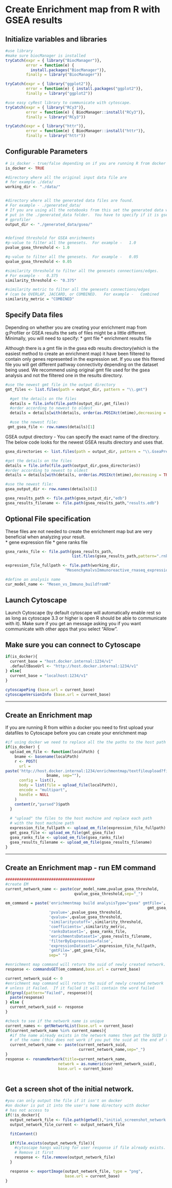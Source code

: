 # Create Enrichment map from R with GSEA results

## Initialize variables and libraries

```r
#use library
#make sure biocManager is installed
tryCatch(expr = { library("BiocManager")}, 
         error = function(e) { 
           install.packages("BiocManager")}, 
         finally = library("BiocManager"))

tryCatch(expr = { library("ggplot2")}, 
         error = function(e) { install.packages("ggplot2")}, 
         finally = library("ggplot2"))

#use easy cyRest library to communicate with cytoscape.
tryCatch(expr = { library("RCy3")}, 
         error = function(e) { BiocManager::install("RCy3")}, 
         finally = library("RCy3"))

tryCatch(expr = { library("httr")}, 
         error = function(e) { BiocManager::install("httr")}, 
         finally = library("httr"))
```

## Configurable Parameters

```r

# is_docker - true/false depending on if you are running R from docker
is_docker <- TRUE

#directory where all the original input data file are
# for example ./data/
working_dir <- "./data/"


#directory where all the generated data files are found.
# For example - ./generated_data/
# If you are using all the notebooks from this set the generated data will be
# put in the ./generated_data folder.  You have to specify if it is gsea or 
# gprofiler
output_dir <- "./generated_data/gsea/"


#defined threshold for GSEA enrichments 
#p-value to filter all the genesets.  For example -   1.0
pvalue_gsea_threshold <- 1.0

#q-value to filter all the genesets.  For example -   0.05
qvalue_gsea_threshold <- 0.05

#similarity threshold to filter all the genesets connections/edges.  
# For example -   0.375
similarity_threshold <- "0.375"

#similarity metric to filter all the genesets connections/edges 
# (can be OVERLAP, JACCARD, or COMBINED.   For example -   Combined
similarity_metric = "COMBINED"

```

## Specify Data files
Depending on whether you are creating your enrichment map from g:Profiler or GSEA results the sets of files might be a little different.  Minimally, you will need to specify:
  * gmt file
  * enrichment results file

Although there is a gmt file in the gsea edb results directory(which is the easiest method to create an enrichment map)  it have been filtered to contain only genes represented in the  expression set.  If you use this fltered file you will get different pathway connectivity depending on the dataset being used.  We recommend using original gmt file used for the gsea analysis and not the filtered one in the results directory.

```r
#use the newest gmt file in the output directory
gmt_files <- list.files(path = output_dir, pattern = "\\.gmt")

  #get the details on the files
  details = file.info(file.path(output_dir,gmt_files))
  #order according to newest to oldest
  details = details[with(details, order(as.POSIXct(mtime),decreasing = TRUE)), ]

  #use the newest file:
 gmt_gsea_file <- row.names(details)[1]


```


GSEA output directory - You can specify the exact name of the directory.  The below code looks for the newest GSEA results directory and uses that.
```r
gsea_directories <- list.files(path = output_dir, pattern = "\\.GseaPreranked")

#get the details on the files
details = file.info(file.path(output_dir,gsea_directories))
#order according to newest to oldest
details = details[with(details, order(as.POSIXct(mtime),decreasing = TRUE)), ]

#use the newest file:
gsea_output_dir <- row.names(details)[1]

gsea_results_path <- file.path(gsea_output_dir,"edb")
gsea_results_filename <- file.path(gsea_results_path,"results.edb")

```

## Optional File specification

These files are not needed to create the enrichment map but are very beneficial when analyzing your result.  
  * gene expression file
  * gene ranks file

```r
gsea_ranks_file <- file.path(gsea_results_path,
                             list.files(gsea_results_path,pattern=".rnk"))

expression_file_fullpath <- file.path(working_dir,
                          "MesenchymalvsImmunoreactive_rnaseq_expression.txt")

#define an analysis name
cur_model_name <- "Mesen_vs_Immuno_buildfromR"


```


## Launch Cytoscape

Launch Cytoscape (by default cytoscape will automatically enable rest so as long as cytoscape 3.3 or higher is open R should be able to communicate with it).  Make sure if you get an message asking you if you want communicate with other apps that you select "Allow".  

## Make sure you can connect to Cytoscape
```r
if(is_docker){
  current_base = "host.docker.internal:1234/v1"
  .defaultBaseUrl <- "http://host.docker.internal:1234/v1"
} else{
  current_base = "localhost:1234/v1"
}

cytoscapePing (base.url = current_base)
cytoscapeVersionInfo (base.url = current_base)
```
***
## Create an Enrichment map

If you are running R from within a docker you need to first upload your datafiles to Cytoscape before you can create your enrichment map

```r

#if using docker we need to replace all the the paths to the host path
if(is_docker) {
  upload_em_file <- function(localPath) {
    bname <- basename(localPath)
    r <- POST(
      url = 
paste('http://host.docker.internal:1234/enrichmentmap/textfileupload?fileName=', 
                  bname, sep=""),
      config = list(),
      body = list(file = upload_file(localPath)),
      encode = "multipart",
      handle = NULL
    )
    content(r,"parsed")$path
  }
  
  # "upload" the files to the host machine and replace each path 
  # with the host machine path
  expression_file_fullpath <- upload_em_file(expression_file_fullpath)
  gmt_gsea_file <- upload_em_file(gmt_gsea_file)
  gsea_ranks_file <- upload_em_file(gsea_ranks_file)
  gsea_results_filename <- upload_em_file(gsea_results_filename)
}
```
***
## Create an Enrichment map - run EM command
```r

#######################################
#create EM
current_network_name <- paste(cur_model_name,pvalue_gsea_threshold,
                              qvalue_gsea_threshold,sep="_")

em_command = paste('enrichmentmap build analysisType="gsea" gmtFile=',
                                                              gmt_gsea_file,
                   'pvalue=',pvalue_gsea_threshold, 
                   'qvalue=',qvalue_gsea_threshold,
                   'similaritycutoff=',similarity_threshold,
                   'coefficients=',similarity_metric,
                   'ranksDataset1=', gsea_ranks_file,
                   'enrichmentsDataset1=',gsea_results_filename, 
                   'filterByExpressions=false',
                   'expressionDataset1=',expression_file_fullpath,
                   'gmtFile=',gmt_gsea_file,
                   sep=" ")

#enrichment map command will return the suid of newly created network.
response <- commandsGET(em_command,base.url = current_base)

current_network_suid <- 0
#enrichment map command will return the suid of newly created network 
# unless it Failed.  If it failed it will contain the word failed
if(grepl(pattern="Failed", response)){
  paste(response)
} else {
  current_network_suid <- response
}

#check to see if the network name is unique
current_names <- getNetworkList(base.url = current_base)
if(current_network_name %in% current_names){
  #if the name already exists in the network names then put the SUID in front
  # of the name (this does not work if you put the suid at the end of the name)
  current_network_name <- paste(current_network_suid,
                                current_network_name,sep="_")
}
response <- renameNetwork(title=current_network_name, 
                       network = as.numeric(current_network_suid),
                       base.url = current_base)



```

## Get a screen shot of the initial network.
```r

#you can only output the file if it isn't on docker
#on docker is put it into the user's home directory with docker 
# has not access to
if(!is_docker){
  output_network_file <- file.path(getwd(),"initial_screenshot_network.png")
  output_network_file_current <- output_network_file

  fitContent()

  if(file.exists(output_network_file)){
    #cytoscape hangs waiting for user response if file already exists.
    # Remove it first
    response <- file.remove(output_network_file)
  } 

  response <- exportImage(output_network_file, type = "png",
                          base.url = current_base)
}

```
